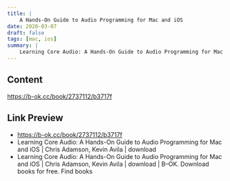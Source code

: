 ```yaml
---
title: |
    A Hands-On Guide to Audio Programming for Mac and iOS
date: 2020-03-07
draft: false
tags: [mac, ios]
summary: |
    Learning Core Audio: A Hands-On Guide to Audio Programming for Mac and iOS | Chris Adamson, Kevin Avila | download | B–OK. Download books for free. Find books
---
```


## Content

https://b-ok.cc/book/2737112/b3717f

## Link Preview

- https://b-ok.cc/book/2737112/b3717f
- Learning Core Audio: A Hands-On Guide to Audio Programming for Mac and iOS | Chris Adamson, Kevin Avila | download
- Learning Core Audio: A Hands-On Guide to Audio Programming for Mac and iOS | Chris Adamson, Kevin Avila | download | B–OK. Download books for free. Find books

